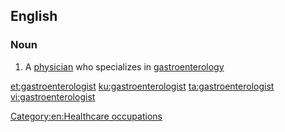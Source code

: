 ==English==

===Noun===
{{en-noun}}

# A [[physician]] who specializes in [[gastroenterology]]
[[Category:en:Healthcare occupations]]

[[et:gastroenterologist]]
[[ku:gastroenterologist]]
[[ta:gastroenterologist]]
[[vi:gastroenterologist]]